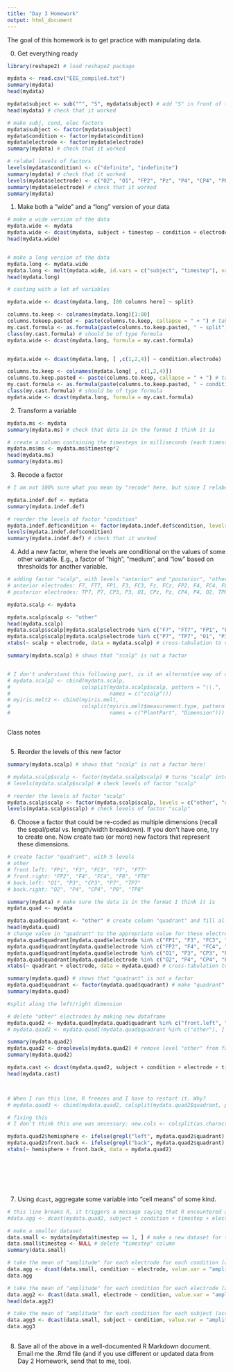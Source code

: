 ```yaml
---
title: "Day 3 Homework"
output: html_document
---
```


The goal of this homework is to get practice with manipulating data.

0. Get everything ready

```r

library(reshape2) # load reshape2 package

mydata <- read.csv("EEG_compiled.txt")
summary(mydata)
head(mydata)

mydata$subject <- sub("^", "S", mydata$subject) # add "S" in front of the subject number in column "subj"
head(mydata) # check that it worked

# make subj, cond, elec factors
mydata$subject <- factor(mydata$subject)
mydata$condition <- factor(mydata$condition)
mydata$electrode <- factor(mydata$electrode)
summary(mydata) # check that it worked

# relabel levels of factors
levels(mydata$condition) <- c("definite", "indefinite")
summary(mydata) # check that it worked
levels(mydata$electrode) <- c("O2", "O1", "FP2", "Pz", "P4", "CP4", "P8", "C4", "TP8", "T8", "P7", "P3", "CP3", "CPz", "Cz", "FC4", "FT8", "TP7", "C3", "FCz", "Fz", "F4", "F8", "T7", "FT7", "FC3", "F3", "elec28", "F7", "FP1", "elec31", "elec32")
summary(mydata$electrode) # check that it worked
summary(mydata)

```



1. Make both a "wide" and a "long" version of your data
 

```r

# make a wide version of the data
mydata.wide <- mydata 
mydata.wide <- dcast(mydata, subject + timestep ~ condition + electrode, value.var = "amplitude") 
head(mydata.wide)


# make a long version of the data
mydata.long <- mydata.wide
mydata.long <- melt(mydata.wide, id.vars = c("subject", "timestep"), value.name = "amplitude", variable.name = "condition.electrode")
head(mydata.long)


```

```r
# casting with a lot of variables

mydata.wide <- dcast(mydata.long, [80 columns here] ~ split)

columns.to.keep <- colnames(mydata.long)[1:80]
columns.tokeep.pasted <- paste(columns.to.keep, callapse = " + ") # takes a vector and pastes together all the things in the vector, so this creates one string!
my.cast.formula <- as.formula(paste(columns.to.keep.pasted, " ~ split"))
class(my.cast.formula) # should be of type formula
mydata.wide <- dcast(mydata.long, formula = my.cast.formula)


mydata.wide <- dcast(mydata.long, [ ,c(1,2,4)] ~ condition.electrode)

columns.to.keep <- colnames(mydata.long[ , c(1,2,4)])
columns.to.keep.pasted <- paste(columns.to.keep, callapse = " + ") # takes a vector and pastes together all the things in the vector, so this creates one string!
my.cast.formula <- as.formula(paste(columns.to.keep.pasted, " ~ condition.electrode")) # says 'object 'subject' not found'
class(my.cast.formula) # should be of type formula
mydata.wide <- dcast(mydata.long, formula = my.cast.formula)


```






2. Transform a variable

```r

mydata.ms <- mydata
summary(mydata.ms) # check that data is in the format I think it is

# create a column containing the timesteps in milliseconds (each timestep is 2ms)
mydata.ms$ms <- mydata.ms$timestep*2
head(mydata.ms)
summary(mydata.ms)

```



3. Recode a factor

```r

# I am not 100% sure what you mean by "recode" here, but since I relabeled factors at the beginning, I'm reordering levels 

mydata.indef.def <- mydata
summary(mydata.indef.def) 

# reorder the levels of factor "condition"
mydata.indef.def$condition <- factor(mydata.indef.def$condition, levels = c("indefinite", "definite"))
levels(mydata.indef.def$condition)
summary(mydata.indef.def) # check that it worked

```



4. Add a new factor, where the levels are conditional on the values of some other variable. E.g., a factor of "high", "medium", and "low" based on thresholds for another variable.

```r

# adding factor "scalp", with levels "anterior" and "posterior", "other"
# anterior electrodes: F7, FT7, FP1, F3, FC3, Fz, FCz, FP2, F4, FC4, F8, FT8
# posterior electrodes: TP7, P7, CP3, P3, O1, CPz, Pz, CP4, P4, O2, TP8, P8

mydata.scalp <- mydata

mydata.scalp$scalp <- "other"
head(mydata.scalp)
mydata.scalp$scalp[mydata.scalp$electrode %in% c("F7", "FT7", "FP1", "F3", "FC3", "Fz", "FCz", "FP2", "F4", "FC4", "F8", "FT8")] <- "anterior"
mydata.scalp$scalp[mydata.scalp$electrode %in% c("P7", "TP7", "O1", "P3", "CP3", "Pz", "CPz", "O2", "P4", "CP4", "P8", "TP8")] <- "posterior"
xtabs(~ scalp + electrode, data = mydata.scalp) # cross-tabulation to check if it worked

summary(mydata.scalp) # shows that "scalp" is not a factor 


# I don't understand this following part, is it an alternative way of doing the same thing?
# mydata.scalp2 <- cbind(mydata.scalp, 
#                       colsplit(mydata.scalp$scalp, pattern = "\\.",
#                                names = c("scalp")))
# myiris.melt2 <- cbind(myiris.melt, 
#                       colsplit(myiris.melt$measurement.type, pattern = "\\.",
#                                names = c("PlantPart", "Dimension")))



```

Class notes
```r



```




5. Reorder the levels of this new factor

```r

summary(mydata.scalp) # shows that "scalp" is not a factor here!

# mydata.scalp$scalp <- factor(mydata.scalp$scalp) # turns "scalp" into a factor, not really necessary
# levels(mydata.scalp$scalp) # check levels of factor "scalp"

# reorder the levels of factor "scalp"
mydata.scalp$scalp <- factor(mydata.scalp$scalp, levels = c("other", "anterior", "posterior"))
levels(mydata.scalp$scalp) # check levels of factor "scalp"

```


6. Choose a factor that could be re-coded as multiple dimensions (recall the sepal/petal vs. length/width breakdown). If you don't have one, try to create one.  Now create two (or more) new factors that represent these dimensions.

```r
# create factor "quadrant", with 5 levels
# other
# front.left: "FP1", "F3", "FC3", "F7", "FT7"
# front.right: "FP2", "F4", "FC4", "F8", "FT8"
# back.left: "O1", "P3", "CP3", "P7", "TP7"
# back.right: "O2", "P4", "CP4", "P8", "TP8"

summary(mydata) # make sure the data is in the format I think it is
mydata.quad <- mydata

mydata.quad$quadrant <- "other" # create column "quadrant" and fill all rows with "other"
head(mydata.quad)
# change value in "quadrant" to the appropriate value for these electrodes
mydata.quad$quadrant[mydata.quad$electrode %in% c("FP1", "F3", "FC3", "F7", "FT7")] <- "front.left" 
mydata.quad$quadrant[mydata.quad$electrode %in% c("FP2", "F4", "FC4", "F8", "FT8")] <- "front.right"
mydata.quad$quadrant[mydata.quad$electrode %in% c("O1", "P3", "CP3", "P7", "TP7")] <- "back.left"
mydata.quad$quadrant[mydata.quad$electrode %in% c("O2", "P4", "CP4", "P8", "TP8")] <- "back.right"
xtabs(~ quadrant + electrode, data = mydata.quad) # cross-tabulation to check if it worked

summary(mydata.quad) # shows that "quadrant" is not a factor
mydata.quad$quadrant <- factor(mydata.quad$quadrant) # make "quadrant" a factor
summary(mydata.quad)

#split along the left/right dimension

# delete "other" electrodes by making new dataframe
mydata.quad2 <- mydata.quad[mydata.quad$quadrant %in% c("front.left", "front.right", "back.left", "back.right"), ]
# mydata.quad2 <- mydata.quad[!mydata.quad$quadrant %in% c("other"), ] # this would do the same

summary(mydata.quad2)
mydata.quad2 <- droplevels(mydata.quad2) # remove level "other" from factor "quadrant"
summary(mydata.quad2)

mydata.cast <- dcast(mydata.quad2, subject + condition + electrode + timestep ~ quadrant, value.var = "amplitude" ) # split "quadrant" into 4 columns by level
head(mydata.cast)



# When I run this line, R freezes and I have to restart it. Why?
# mydata.quad3 <- cbind(mydata.quad2, colsplit(mydata.quad2$quadrant, pattern = "\\.", names = c("hemisphere", "front.back")))

# fixing this
# I don't think this one was necessary: new.cols <- colsplit(as.character(mydata.quad2$quadrant), pattern"\\.", names = c("hemisphere", "front.back"))

mydata.quad2$hemisphere <- ifelse(grepl("left", mydata.quad2$quadrant), "left", "right") #grepl secahres for "left" in the dataset and returns a logical TRUE or FALSE, which is then replaced by "left" and "right"
mydata.quad2$front.back <- ifelse(grepl("back", mydata.quad2$quadrant), "back", "front")
xtabs(~ hemisphere + front.back, data = mydata.quad2)








```



7. Using `dcast`, aggregate some variable into "cell means" of some kind.

```r
# this line breaks R, it triggers a message saying that R encountered a fatal error and has to relaunch. Why?
#data.agg <- dcast(mydata.quad2, subject + condition + timestep + electrode ~ quadrant, value.var = "amplitude", fun.aggregate = mean)

# make a smaller dataset
data.small <- mydata[mydata$timestep == 1, ] # make a new dataset for the subset where "timestep"" is 1
data.small$timestep <- NULL # delete "timestep" column
summary(data.small)

# take the mean of "amplitude" for each electrode for each condition (across subjects)
data.agg <- dcast(data.small, condition ~ electrode, value.var = "amplitude", fun.aggregate = mean)
data.agg

# take the mean of "amplitude" for each condition for each electrode (across subjects)
data.agg2 <- dcast(data.small, electrode ~ condition, value.var = "amplitude", fun.aggregate = mean)
head(data.agg2)

# take the mean of "amplitude" for each condition for each subject (across electrodes)
data.agg3 <- dcast(data.small, subject ~ condition, value.var = "amplitude", fun.aggregate = mean)
data.agg3
  

```


8.  Save all of the above in a well-documented R Markdown document.  Email me the .Rmd file (and if you use different or updated data from Day 2 Homework, send that to me, too).
